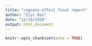 ```yaml
---
title: "cognate-effect final report"
author: "Ziyi Bai"
date: "12/18/2020"
output: html_document
---
```


```r
knitr::opts_chunk$set(echo = TRUE)
```

